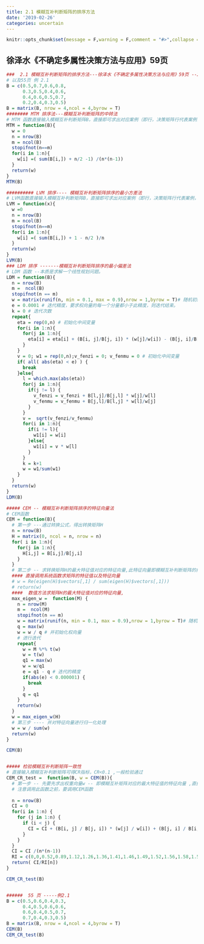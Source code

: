 ```yaml
---
title: 2.1 模糊互补判断矩阵的排序方法
date: '2019-02-26'
categories: uncertain
---
```




```r
knitr::opts_chunk$set(message = F,warning = F,comment = "#>",collapse = TRUE)
```

## 徐泽水《不确定多属性决策方法与应用》59页

```r
###  2.1 模糊互补判断矩阵的排序方法---徐泽水《不确定多属性决策方法与应用》59页 --2.1.6 实例分析
# 以及55页 例 2.1
B = c(0.5,0.7,0.6,0.8,
      0.3,0.5,0.4,0.6,
      0.4,0.6,0.5,0.7,
      0.2,0.4,0.3,0.5) 
B = matrix(B, nrow = 4,ncol = 4,byrow = T)
######## MTM 排序法---模糊互补判断矩阵的中转法
# MTM 函数直接输入模糊互补判断矩阵B，直接即可求出对应案例（即行，决策矩阵行代表案例，列代表属性）的权重向量w.
MTM = function(B){
  w = 0
  n = nrow(B)
  m = ncol(B)
  stopifnot(n==m)
  for(i in 1:n){
    w[i] =( sum(B[i,]) + n/2 -1) /(n*(n-1))
  }
  return(w)
}
MTM(B)

########## LVM 排序---- 模糊互补判断矩阵排序的最小方差法
# LVM函数直接输入模糊互补判断矩阵B，直接即可求出对应案例（即行，决策矩阵行代表案例，列代表属性）的权重向量w.
LVM = function(x){
  w =0
  n = nrow(B)
  m = ncol(B)
  stopifnot(n==m)
  for(i in 1:n){
    w[i] =( sum(B[i,]) + 1 - n/2 )/n 
  }
  return(w)
}
LVM(B)
### LDM 排序 -------模糊互补判断矩阵排序的最小偏差法
# LDM 函数 --本质是求解一个线性规划问题。
LDM = function(B){
  n = nrow(B)
  m =  ncol(B)
  stopifnot(n == m)
  w = matrix(runif(n, min = 0.1, max = 0.9),nrow = 1,byrow = T)# 随机初始化正向量w
  e = 0.0001 # 迭代精度，要求权向量的每一个分量都小于此精度，则迭代结束。
  k = 0 # 迭代次数
  repeat{
    eta = rep(0,n) # 初始化中间变量
    for(i in 1:n){
      for(j in 1:n){
        eta[i] = eta[i] + (B[i, j]/B[j, i]) * (w[j]/w[i]) - (B[j, i]/B[i, j]) * (w[i]/w[j])
      }
    }
    v = 0; w1 = rep(0,n);v_fenzi = 0; v_fenmu = 0 # 初始化中间变量
    if( all( abs(eta) < e) ) {
      break
    }else{
      l = which.max(abs(eta))
      for(j in 1:n){
        if(j != l) {
          v_fenzi = v_fenzi + B[l,j]/B[j,l] * w[j]/w[l]
          v_fenmu = v_fenmu + B[j,l]/B[l,j] * w[l]/w[j]
        }
      }
      v =  sqrt(v_fenzi/v_fenmu)
      for(i in 1:n){
        if(i != l){
          w1[i] = w[i]
        }else{
          w1[i] = v * w[l]
        }
      }
      k = k+1
      w = w1/sum(w1)
    }
  }
  return(w)  
}
LDM(B)

##### CEM -- 模糊互补判断矩阵排序的特征向量法
# CEM函数
CEM = function(B){
  # 第一步 ---通过转换公式，得出转换矩阵H
  n = nrow(B)
  H = matrix(0, ncol = n, nrow = n)
  for( i in 1:n){
    for(j in 1:n){
      H[i,j] = B[i,j]/B[j,i]
    }
  }
  # 第二步 -- 求转换矩阵H的最大特征值对应的特征向量,此特征向量即模糊互补判断矩阵的排序向量
  #### 直接调用系统函数求矩阵的特征值以及特征向量
  # w = Re(eigen(H)$vectors[,1] / sum(eigen(H)$vectors[,1]))
  # return(w)
  ####  数值方法求矩阵H的最大特征值对应的特征向量,
  max_eigen_w =  function(M) {
    n = nrow(M)
    m =  ncol(M)
    stopifnot(n == m)
    w = matrix(runif(n, min = 0.1, max = 0.9),nrow = 1,byrow = T)# 随机初始化正向量w
    q = max(w)
    w = w / q # 并初始化权向量
    # 进行迭代
    repeat{
      w = M %*% t(w)
      w = t(w)
      q1 = max(w)
      w = w/q1
      e = q1 - q # 迭代的精度
      if(abs(e) < 0.000001) {
        break
      }
      q = q1
    }
    return(w)
  }
  w = max_eigen_w(H)
  # 第三步 ---- 并对特征向量进行归一化处理
  w = w / sum(w)
  return(w)
}

CEM(B)


##### 检验模糊互补判断矩阵一致性
# 直接输入模糊互补判断矩阵可得CR指标，CR<0.1 ,一般检验通过
CEM_CR_test =  function(B, w = CEM(B)){
  # 第一步 -- 先要先求出权重向量w -- 即模糊互补矩阵对应的最大特征值的特征向量 ,直接进行默认参数设置。
  # 注意调用此函数之前，要调用CEM函数
  
  n = nrow(B)
  CI = 0
  for(i in 1:n) {
    for (j in 1:n) {
      if (i < j) {
        CI = CI + (B[i, j] / B[j, i]) * (w[j] / w[i]) + (B[j, i] / B[i, j]) * (w[i] / w[j]) -2
      }
    }
  }
  CI = CI /(n*(n-1))  
  RI = c(0,0,0.52,0.89,1.12,1.26,1.36,1.41,1.46,1.49,1.52,1.56,1.58,1.59)
  return( CI/RI[n]) 
}

CEM_CR_test(B)


######  55 页 -----例2.1 
B = c(0.5,0.6,0.4,0.3,
      0.4,0.5,0.6,0.6,
      0.6,0.4,0.5,0.7,
      0.7,0.4,0.3,0.5) 
B = matrix(B, nrow = 4,ncol = 4,byrow = T)
CEM(B)
CEM_CR_test(B)


```


